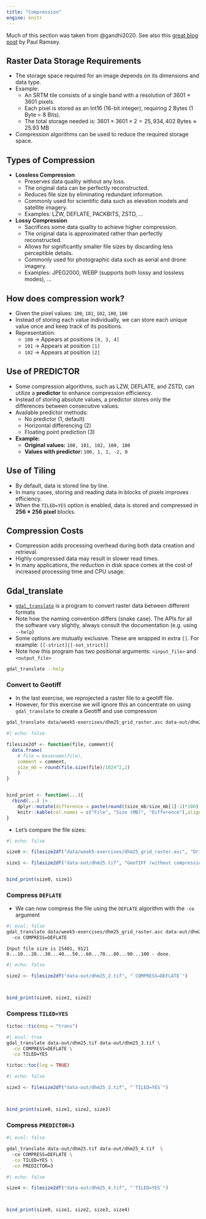 ```yaml
---
title: "Compression"
engine: knitr
---
```


Much of this section was taken from @gandhi2020. See also this [great blog post](https://blog.cleverelephant.ca/2015/02/geotiff-compression-for-dummies.html) by Paul Ramsey.

## Raster Data Storage Requirements


- The storage space required for an image depends on its dimensions and data type.  
- Example:  
  - An SRTM tile consists of a single band with a resolution of 3601 × 3601 pixels.  
  - Each pixel is stored as an Int16 (16-bit integer), requiring 2 Bytes (1 Byte = 8 Bits).  
  - The total storage needed is: $3601 \times 3601 \times 2 = 25,934,402 \text{ Bytes} \approx 25.93 \text{ MB}$
- Compression algorithms can be used to reduce the required storage space.  

## Types of Compression


- **Lossless Compression**  
  - Preserves data quality without any loss.  
  - The original data can be perfectly reconstructed.  
  - Reduces file size by eliminating redundant information.  
  - Commonly used for scientific data such as elevation models and satellite imagery.  
  - Examples: LZW, DEFLATE, PACKBITS, ZSTD, ...  

- **Lossy Compression**  
  - Sacrifices some data quality to achieve higher compression.  
  - The original data is approximated rather than perfectly reconstructed.  
  - Allows for significantly smaller file sizes by discarding less perceptible details.
  - Commonly used for photographic data such as aerial and drone imagery.  
  - Examples: JPEG2000, WEBP (supports both lossy and lossless modes), ...  



## How does compression work?

- Given the pixel values: `100`, `101`, `102`, `100`, `100`  
- Instead of storing each value individually, we can store each unique value once and keep track of its positions.  
- Representation:  
  - `100` → Appears at positions `[0, 3, 4]`  
  - `101` → Appears at position `[1]`  
  - `102` → Appears at position `[2]`  


## Use of PREDICTOR


- Some compression algorithms, such as LZW, DEFLATE, and ZSTD, can utilize a **predictor** to enhance compression efficiency.  
- Instead of storing absolute values, a predictor stores only the differences between consecutive values.  
- Available predictor methods:  
  - No predictor (1, default)  
  - Horizontal differencing (2)  
  - Floating point prediction (3)  

- **Example:**  
  - **Original values:** `100, 101, 102, 100, 100`  
  - **Values with predictor:** `100, 1, 1, -2, 0`  
  
  
## Use of Tiling

- By default, data is stored line by line.  
- In many cases, storing and reading data in blocks of pixels improves efficiency.  
- When the `TILED=YES` option is enabled, data is stored and compressed in **256 × 256 pixel** blocks.  


## Compression Costs

- Compression adds processing overhead during both data creation and retrieval.  
- Highly compressed data may result in slower read times.  
- In many applications, the reduction in disk space comes at the cost of increased processing time and CPU usage.  



## Gdal_translate

- [`gdal_translate`](https://gdal.org/en/stable/programs/gdal_translate.html) is a program to convert raster data between different formats
- Note how the naming convention differs (snake case). The APIs for all the software vary slightly, always consult the documentation (e.g. using `--help`)
- Some options are mutually exclusive. These are wrapped in extra `[]`. For example: `[[-strict]|[-not_strict]]` 
- Note how this program has two positional arguments: `<input_file>` and `<output_file>`

```bash
gdal_translate --help
```

### Convert to Geotiff

- In the last exercise, we reprojected a raster file to a geotiff file.
- However, for this exercise we will ignore this an concentrate on using `gdal_translate` to create a Geotiff and use compression


```bash
gdal_translate data/week5-exercises/dhm25_grid_raster.asc data-out/dhm25.tif
```

```r
#| echo: false

filesize2df <- function(file, comment){
  data.frame(
    # file = basename(file),
    comment = comment,
    size_mb = round(file.size(file)/1024^2,2)
    )
}


bind_print <- function(...){
  rbind(...) |> 
    dplyr::mutate(difference = paste(round((size_mb/size_mb[1]-1)*100),"%")) |> 
    knitr::kable(col.names = c("File", "Size (MB)", "Difference"),align = "lrr")
}
```


- Let's compare the file sizes:

```r
#| echo: false

size0 <- filesize2df("data/week5-exercises/dhm25_grid_raster.asc", "Original File (ASCII)")

size1 <- filesize2df("data-out/dhm25.tif", "GeoTIFF (without compression)")


bind_print(size0, size1)

```



### Compress `DEFLATE`

- We can now compress the file using the `DEFLATE` algorithm with the `-co` argument


```bash
#| eval: false
gdal_translate data/week5-exercises/dhm25_grid_raster.asc data-out/dhm25_2.tif  \ 
  -co COMPRESS=DEFLATE 
```

```
Input file size is 15401, 9121
0...10...20...30...40...50...60...70...80...90...100 - done.
```


```r
#| echo: false

size2 <- filesize2df("data-out/dhm25_2.tif", "`COMPRESS=DEFLATE`")



bind_print(size0, size1, size2)

```


### Compress `TILED=YES`

```r
tictoc::tic(msg = "trans")
```


```bash
#| eval: true
gdal_translate data-out/dhm25.tif data-out/dhm25_3.tif \
  -co COMPRESS=DEFLATE \
  -co TILED=YES
```

```r
tictoc::toc(log = TRUE)
```



```r
#| echo: false

size3 <- filesize2df("data-out/dhm25_3.tif", "`TILED=YES`")



bind_print(size0, size1, size2, size3)

```


### Compress `PREDICTOR=3`


```bash
#| eval: false

gdal_translate data-out/dhm25.tif data-out/dhm25_4.tif  \ 
  -co COMPRESS=DEFLATE \
  -co TILED=YES \
  -co PREDICTOR=3
```


```r
#| echo: false

size4 <- filesize2df("data-out/dhm25_4.tif", "`TILED=YES`")



bind_print(size0, size1, size2, size3, size4)

```
